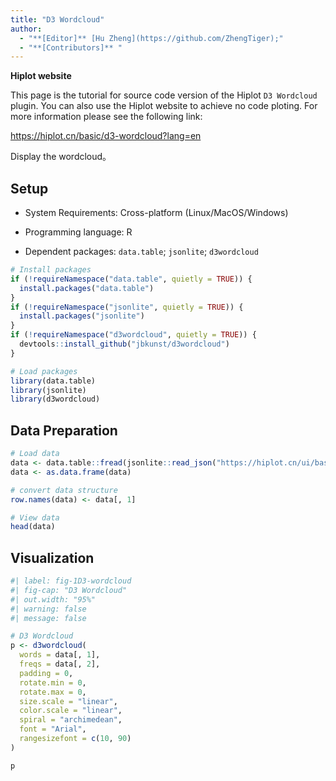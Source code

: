 ```yaml
---
title: "D3 Wordcloud"
author:
  - "**[Editor]** [Hu Zheng](https://github.com/ZhengTiger);"
  - "**[Contributors]** "
---
```


::: callout-note
**Hiplot website**

This page is the tutorial for source code version of the Hiplot `D3 Wordcloud` plugin. You can also use the Hiplot website to achieve no code ploting. For more information please see the following link:

<https://hiplot.cn/basic/d3-wordcloud?lang=en>
:::

Display the wordcloud。

## Setup

-   System Requirements: Cross-platform (Linux/MacOS/Windows)

-   Programming language: R

-   Dependent packages: `data.table`; `jsonlite`; `d3wordcloud`

```r
# Install packages
if (!requireNamespace("data.table", quietly = TRUE)) {
  install.packages("data.table")
}
if (!requireNamespace("jsonlite", quietly = TRUE)) {
  install.packages("jsonlite")
}
if (!requireNamespace("d3wordcloud", quietly = TRUE)) {
  devtools::install_github("jbkunst/d3wordcloud")
}

# Load packages
library(data.table)
library(jsonlite)
library(d3wordcloud)
```

## Data Preparation

```r
# Load data
data <- data.table::fread(jsonlite::read_json("https://hiplot.cn/ui/basic/d3-wordcloud/data.json")$exampleData$textarea[[1]])
data <- as.data.frame(data)

# convert data structure
row.names(data) <- data[, 1]

# View data
head(data)
```

## Visualization

```r
#| label: fig-1D3-wordcloud
#| fig-cap: "D3 Wordcloud"
#| out.width: "95%"
#| warning: false
#| message: false

# D3 Wordcloud
p <- d3wordcloud(
  words = data[, 1], 
  freqs = data[, 2],
  padding = 0,
  rotate.min = 0,
  rotate.max = 0,
  size.scale = "linear",
  color.scale = "linear",
  spiral = "archimedean",
  font = "Arial",
  rangesizefont = c(10, 90)
)

p
```



